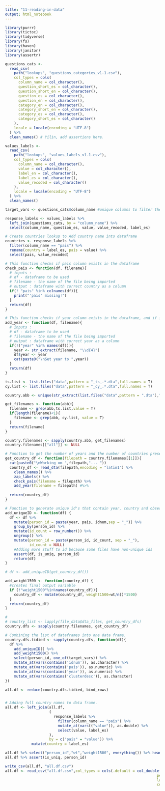 ```yaml
---
title: "11-reading-in-data"
output: html_notebook
---
```


```r
library(purrr)
library(tictoc)
library(tidyverse)
library(fs)
library(haven)
library(janitor)
library(assertr)

```

```r
questions_cats <-
  read_csv(
    path("lookups", "questions_categories_v1-1.csv"),
    col_types = cols(
      column_name = col_character(),
      question_short_es = col_character(),
      question_short_en = col_character(),
      question_es = col_character(),
      question_en = col_character(),
      category_en = col_character(),
      category_short_en = col_character(),
      category_es = col_character(),
      category_short_es = col_character()
    ),
    locale = locale(encoding = "UTF-8")
  ) %>%
  clean_names() # Yilin, add assertions here.

values_labels <-
  read_csv(
    path("lookups", "values_labels_v1-1.csv"),
    col_types = cols(
      column_name = col_character(),
      value = col_character(),
      label_en = col_character(),
      label_es = col_character(),
      value_recoded = col_character()
    ),
    locale = locale(encoding = "UTF-8")
  ) %>%
  clean_names() 
```


```r

target_vars <- questions_cats$column_name #unique columns to filter the data by

response_labels <- values_labels %>%
  left_join(questions_cats, by = "column_name") %>%
  select(column_name, question_es, value, value_recoded, label_es)

# Create countries lookup to Add country name into dataframe
countries <- response_labels %>%
  filter(column_name == "pais") %>%
  rename(country = label_es, pais = value) %>%
  select(pais, value_recoded)

```


```r

# This function checks if pais column exists in the dataframe
check_pais <- function(df, filename){
  # inputs : 
  # df - dataframe to be used
  # filename - the name of the file being imported
  # output : dataframe with correct country as a column
  if(! "pais" %in% colnames(df)){
    print("'pais' missing!")
  }
  return(df)
}
```

```r

# This function checks if year column exists in the dataframe, and if it does then it makes sure that the year matches the year in filename.  If it doesn't then it adds the year from the name of file. 
add_year <- function(df, filename){
  # inputs : 
  # df - dataframe to be used
  # filename - the name of the file being imported
  # output : dataframe with correct year as a column
  if(!("year" %in% names(df))){
    year <- str_extract(filename, "\\d{4}")
    df$year <- year
    cat(paste0("\nSet year to ",year))
  }
  return(df)
}

```

```r
ts.list <- list.files("data",pattern = "_ts_.*.dta",full.names = T)
cy.list <- list.files("data",pattern = "_cy_.*.dta",full.names = T)

country.abb <- unique(str_extract(list.files("data",pattern = ".dta"),"^.{3}"))

get_filenames <- function(abb){
  filename <- grep(abb,ts.list,value = T)
  if(length(filename)<1){
    filename <- grep(abb, cy.list, value = T)
  }
  return(filename)
}

country.filenames <- sapply(country.abb, get_filenames)
country.filenames[["all"]] <- NULL
```

```r
# Function to get the number of years and the number of countries present in each file
get_country_df <- function(filepath = country.filenames[[1]]){
  cat(paste0("\nWorking on ",filepath,"... "))
  country_df <- read_dta(filepath,encoding = "latin1") %>% 
    clean_names() %>%
    zap_labels() %>%
    check_pais(filename = filepath) %>% 
    add_year(filename = filepath) #%>% 
  
  return(country_df)
}

```


```r
# Function to generate unique id's that contain year, country and observation info
add_uniqueID <- function(df) {
  df <- df %>%
    mutate(person_id = paste(year, pais, idnum,sep = "_")) %>%
    group_by(person_id) %>% 
    mutate(id_count = row_number()) %>% 
    ungroup() %>%
    mutate(person_id = paste(person_id, id_count, sep = "_"),
           id_count = NULL)
    #Adding more stuff to id because some files have non-unique ids
    assert(df, is_uniq, person_id)
    return(df)
}

# df <- add_uniqueID(get_country_df())
```


```r
add_weight1500 <- function(country_df) {
  #creates final output variable
  if (!"weight1500"%in%names(country_df)){
    country_df <- mutate(country_df, weight1500=wt/n()*1500)
  }
  return(country_df)
}
```


```r
# 
# country_list <- lapply(file_data$dta_files, get_country_dfs)
country.dfs <- sapply(country.filenames, get_country_df)

# Combining the list of dataframes into one data frame.
country.dfs.tidied <- sapply(country.dfs, function(df){
  df %>%
    add_uniqueID() %>% 
    add_weight1500() %>%
    select(person_id, one_of(target_vars)) %>%  
    mutate_at(vars(contains('idnum')), as.character) %>% 
    mutate_at(vars(contains('pais')), as.numeric) %>% 
    mutate_at(vars(contains('year')), as.numeric) %>% 
    mutate_at(vars(contains('clusterdesc')), as.character) 
})

all.df <- reduce(country.dfs.tidied, bind_rows)


# Adding full country names to data frame.
all.df <- left_join(all.df,
                    (
                      response_labels %>%
                        filter(column_name == "pais") %>%
                        mutate_at(vars(("value")), as.double) %>%
                        select(value, label_es)
                    ),
                    by = c("pais" = "value")) %>%
            mutate(country = label_es)

all.df %>% select("person_id","wt","weight1500", everything()) %>% head()
all.df %>% assert(is_uniq, person_id)

```


```r
write_csv(all.df, "all.df.csv")
all.df <- read_csv("all.df.csv",col_types = cols(.default = col_double(),
                                                                     person_id = col_character(),
                                                                     label_es = col_character(),
                                                                     country = col_character()))
```





